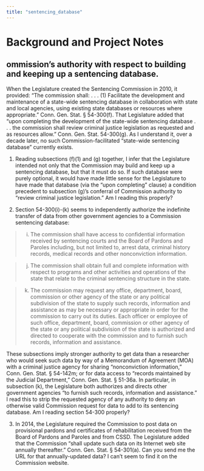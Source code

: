 ```yaml
---
title: "sentencing_database"
---
```


# Background and Project Notes

## ommission's authority with respect to building and keeping up a sentencing database. 

When the Legislature created the Sentencing Commission in 2010, it provided: “The commission shall: . . . (1) Facilitate the development and maintenance of a state-wide sentencing database in collaboration with state and local agencies, using existing state databases or resources where appropriate.” Conn. Gen. Stat. § 54-300(f). That Legislature added that "upon completing the development of the state-wide sentencing database . . . the commission shall review criminal justice legislation as requested and as resources allow." Conn. Gen. Stat. 54-300(g).  As I understand it, over a decade later, no such Commission-facilitated “state-wide sentencing database” currently exists.


1. Reading subsections (f)(1) and (g) together, I infer that the Legislature intended not only that the Commission may build and keep up a sentencing database, but that it must do so. If such database were purely optional, it would have made little sense for the Legislature to have made that database (via the "upon completing" clause) a condition precedent to subsection (g)'s conferral of Commission authority to "review criminal justice legislation."  Am I reading this properly?

2. Section 54-300(i)-(k) seems to independently authorize the indefinite transfer of data from other government agencies to a Commission sentencing database:

>(i) The commission shall have access to confidential information received by sentencing courts and the Board of Pardons and Paroles including, but not limited to, arrest data, criminal history records, medical records and other nonconviction information.

>(j) The commission shall obtain full and complete information with respect to programs and other activities and operations of the state that relate to the criminal sentencing structure in the state.

>(k) The commission may request any office, department, board, commission or other agency of the state or any political subdivision of the state to supply such records, information and assistance as may be necessary or appropriate in order for the commission to carry out its duties. Each officer or employee of such office, department, board, commission or other agency of the state or any political subdivision of the state is authorized and directed to cooperate with the commission and to furnish such records, information and assistance.

These subsections imply stronger authority to get data than a researcher who would seek such data by way of a Memorandum of Agreement (MOA) with a criminal justice agency for sharing "nonconviction information," Conn. Gen. Stat. § 54-142m; or for data access to "records maintained by the Judicial Department," Conn. Gen. Stat. § 51-36a.  In particular, in subsection (k), the Legislature both authorizes and directs other government agencies "to furnish such records, information and assistance."  I read this to strip the requested agency of any authority to deny an otherwise valid Commission request for data to add to its sentencing database. Am I reading section 54-300 properly?

3. In 2014, the Legislature required the Commission to post data on provisional pardons and certificates of rehabilitation received from the Board of Pardons and Paroles and from CSSD. The Legislature added that the Commission "shall update such data on its Internet web site annually thereafter." Conn. Gen. Stat. § 54-301(a).  Can you send me the URL for that annually-updated data?  I can't seem to find it on the Commission website.

